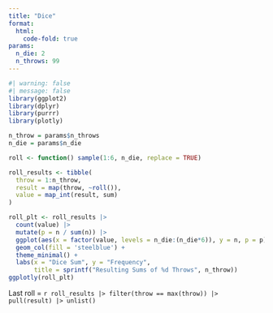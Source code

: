 ```yaml
---
title: "Dice"
format: 
  html:
    code-fold: true
params:
  n_die: 2
  n_throws: 99
---
```


```r
#| warning: false
#| message: false
library(ggplot2)
library(dplyr)
library(purrr)
library(plotly)
```

```r
n_throw = params$n_throws
n_die = params$n_die

roll <- function() sample(1:6, n_die, replace = TRUE)

roll_results <- tibble(
  throw = 1:n_throw,
  result = map(throw, ~roll()),
  value = map_int(result, sum)
)
```

```r
roll_plt <- roll_results |>
  count(value) |> 
  mutate(p = n / sum(n)) |> 
  ggplot(aes(x = factor(value, levels = n_die:(n_die*6)), y = n, p = p)) +
  geom_col(fill = 'steelblue') +
  theme_minimal() +
  labs(x = "Dice Sum", y = "Frequency", 
       title = sprintf("Resulting Sums of %d Throws", n_throw))
ggplotly(roll_plt)

```

Last roll = `r roll_results |> filter(throw == max(throw)) |> pull(result) |> unlist()`
